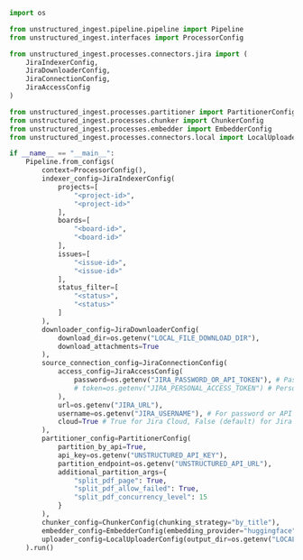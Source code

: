 ```python Python Ingest
import os

from unstructured_ingest.pipeline.pipeline import Pipeline
from unstructured_ingest.interfaces import ProcessorConfig

from unstructured_ingest.processes.connectors.jira import (
    JiraIndexerConfig,
    JiraDownloaderConfig,
    JiraConnectionConfig,
    JiraAccessConfig
)

from unstructured_ingest.processes.partitioner import PartitionerConfig
from unstructured_ingest.processes.chunker import ChunkerConfig
from unstructured_ingest.processes.embedder import EmbedderConfig
from unstructured_ingest.processes.connectors.local import LocalUploaderConfig

if __name__ == "__main__":
    Pipeline.from_configs(
        context=ProcessorConfig(),
        indexer_config=JiraIndexerConfig(
            projects=[
                "<project-id>",
                "<project-id>"
            ],
            boards=[
                "<board-id>",
                "<board-id>"
            ],
            issues=[
                "<issue-id>",
                "<issue-id>"
            ],
            status_filter=[
                "<status>",
                "<status>"
            ]
        ),
        downloader_config=JiraDownloaderConfig(
            download_dir=os.getenv("LOCAL_FILE_DOWNLOAD_DIR"),
            download_attachments=True
        ),
        source_connection_config=JiraConnectionConfig(
            access_config=JiraAccessConfig(
                password=os.getenv("JIRA_PASSWORD_OR_API_TOKEN"), # Password or API token authentication.
                # token=os.getenv("JIRA_PERSONAL_ACCESS_TOKEN") # Personal access token authentication only.
            ),
            url=os.getenv("JIRA_URL"),
            username=os.getenv("JIRA_USERNAME"), # For password or API token authentication.
            cloud=True # True for Jira Cloud, False (default) for Jira Data Center.
        ),
        partitioner_config=PartitionerConfig(
            partition_by_api=True,
            api_key=os.getenv("UNSTRUCTURED_API_KEY"),
            partition_endpoint=os.getenv("UNSTRUCTURED_API_URL"),
            additional_partition_args={
                "split_pdf_page": True,
                "split_pdf_allow_failed": True,
                "split_pdf_concurrency_level": 15
            }
        ),
        chunker_config=ChunkerConfig(chunking_strategy="by_title"),
        embedder_config=EmbedderConfig(embedding_provider="huggingface"),
        uploader_config=LocalUploaderConfig(output_dir=os.getenv("LOCAL_FILE_OUTPUT_DIR"))
    ).run()
```